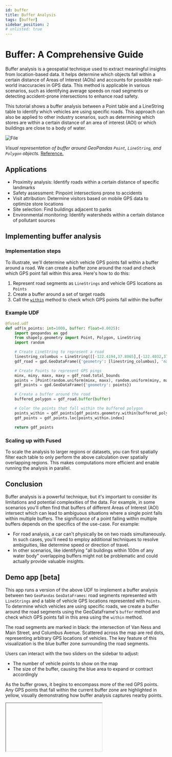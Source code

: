 ```yaml
---
id: buffer
title: Buffer Analysis
tags: [buffer]
sidebar_position: 2
# unlisted: true
---
```


# Buffer: A Comprehensive Guide

Buffer analysis is a geospatial technique used to extract meaningful insights from location-based data. It helps determine which objects fall within a certain distance of Areas of Interest (AOIs) and accounts for possible real-world inaccuracies in GPS data. This method is applicable in various scenarios, such as identifying average speeds on road segments or detecting accident-prone intersections to enhance road safety.

This tutorial shows a buffer analysis between a Point table and a LineString table to identify which vehicles are using specific roads. This approach can also be applied to other industry scenarios, such as determining which stores are within a certain distance of an area of interest (AOI) or which buildings are close to a body of water.


<div style={{textAlign: 'center'}}>
<img src={ImageAnatomy} alt="File" style={{}} />
</div>


_Visual representation of buffer around GeoPandas `Point`, `LineString`, and `Polygon` objects._ [Reference.](https://saylordotorg.github.io/text_essentials-of-geographic-information-systems/section_11/5c7eb6fc4bcbfc5117d778f0aabfded6.jpg)


## Applications

- Proximity analysis: Identify roads within a certain distance of specific landmarks
- Safety assessment: Pinpoint intersections prone to accidents
- Visit attribution: Determine visitors based on mobile GPS data to optimize store locations
- Site selection: Find buildings adjacent to parks
- Environmental monitoring: Identify watersheds within a certain distance of pollutant sources

## Implementing buffer analysis




### Implementation steps

To illustrate, we'll determine which vehicle GPS points fall within a buffer around a road. We can create a buffer zone around the road and check which GPS point fall within this area. Here's how to do this:

1. Represent road segments as `LineStrings` and vehicle GPS locations as `Points`
1. Create a buffer around a set of target roads
2. Call the [`within`](https://geopandas.org/en/stable/docs/reference/api/geopandas.GeoSeries.within.html) method to check which GPS points fall within the buffer

### Example UDF

```python showLineNumbers
@fused.udf
def udf(n_points: int=1000, buffer: float=0.0025):
    import geopandas as gpd
    from shapely.geometry import Point, Polygon, LineString
    import random

    # Create LineString to represent a road
    linestring_columbus = LineString([[-122.4194,37.8065],[-122.4032,37.7954]])
    gdf_road = gpd.GeoDataFrame({'geometry': [linestring_columbus], 'name': ['Columbus Ave']})

    # Create Points to represent GPS pings
    minx, miny, maxx, maxy = gdf_road.total_bounds
    points = [Point(random.uniform(minx, maxx), random.uniform(miny, maxy)) for _ in range(n_points)]
    gdf_points = gpd.GeoDataFrame({'geometry': points})

    # Create a buffer around the road
    buffered_polygon = gdf_road.buffer(buffer)

    # Color the points that fall within the buffered polygon
    points_within = gdf_points[gdf_points.geometry.within(buffered_polygon.unary_union)]
    gdf_points = gdf_points.loc[points_within.index]

    return gdf_points
```


### Scaling up with Fused

To scale the analysis to larger regions or datasets, you can first spatially filter each table to only perform the above calculation over spatially overlapping regions. This makes computations more efficient and enable running the analysis in parallel.

## Conclusion

Buffer analysis is a powerful technique, but it's important to consider its limitations and potential complexities of the data. For example, in some scenarios you'll often find that buffers of different Areas of Interest (AOI) intersect which can lead to ambiguous situations where a single point falls within multiple buffers. The significance of a point falling within multiple buffers depends on the specifics of the use-case. For example:
- For road analysis, a car can't physically be on two roads simultaneously. In such cases, you'll need to employ additional techniques to resolve ambiguities, like determine speed or direction of travel.
- In other scenarios, like identifying "all buildings within 100m of any water body" overlapping buffers might not be problematic and could actually provide valuable insights.


## Demo app [beta]

This app runs a version of the above UDF to implement a buffer analysis between two `GeoPandas` `GeoDataFrames`: road segments represented with `LineStrings` and a table of vehicle GPS locations represented with `Points`. To determine which vehicles are using specific roads, we create a buffer around the road segments using the GeoDataFrame's `buffer` method and check which GPS points fall in this area using the `within` method.

The road segments are marked in black: the intersection of Van Ness and Main Street, and Columbus Avenue. Scattered across the map are red dots, representing arbitrary GPS locations of vehicles. The key feature of this visualization is the blue buffer zone surrounding the road segments.

Users can interact with the two sliders on the sidebar to adjust:
- The number of vehicle points to show on the map
- The size of the buffer, causing the blue area to expand or contract accordingly

As the buffer grows, it begins to encompass more of the red GPS points. Any GPS points that fall within the current buffer zone are highlighted in yellow, visually demonstrating how buffer analysis captures nearby points.


<Iframe
  id="iframe-1"
  code={BUFFER_CODE}
  requirements={[
    "/pyarrow/pyarrow-17.0.0-cp312-cp312-pyodide_2024_0_wasm32.whl",
    "micropip",
    "pyodide-unix-timezones", // needed by pyarrow
    "geopandas",
    "requests",
    "xarray",
    "yarl",
    // Commonly used in product:
    "pydeck",
  ]}
/>
